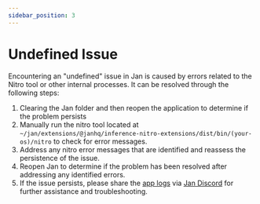 ```yaml
---
sidebar_position: 3
---
```


# Undefined Issue

Encountering an "undefined" issue in Jan is caused by errors related to the Nitro tool or other internal processes. It can be resolved through the following steps:

1. Clearing the Jan folder and then reopen the application to determine if the problem persists
2. Manually run the nitro tool located at `~/jan/extensions/@janhq/inference-nitro-extensions/dist/bin/(your-os)/nitro` to check for error messages.
3. Address any nitro error messages that are identified and reassess the persistence of the issue.
4. Reopen Jan to determine if the problem has been resolved after addressing any identified errors.
5. If the issue persists, please share the [app logs](https://jan.ai/troubleshooting/how-to-get-error-logs/) via [Jan Discord](https://discord.gg/mY69SZaMaC) for further assistance and troubleshooting.